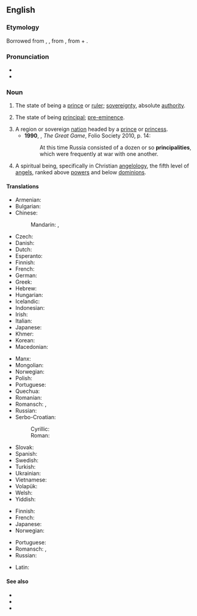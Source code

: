 {{also|Principality}}
==English==

===Etymology===
{{PIE root|en|keh₂p}}
Borrowed from {{bor|en|xno|principalté}}, {{der|en|frm|principalté}}, from {{der|en|LL.|prīncipālitās}}, from {{der|en|la|prīncipālis||principal}} + {{m|la|-tās}}.

===Pronunciation===
* {{IPA|/pɹɪnsɪˈpælɪti/|lang=en}}
* {{hyph|prin|ci|pal|i|ty|lang=en}}

===Noun===
{{en-noun|~|principalities}}

# {{lb|en|obsolete}} The state of being a [[prince]] or [[ruler]]; [[sovereignty]], absolute [[authority]]. {{defdate|14th-19th c.}}
# {{lb|en|now|_|rare}} The state of being [[principal]]; [[pre-eminence]]. {{defdate|from 14th c.}}
# A region or sovereign [[nation]] headed by a [[prince]] or [[princess]]. {{defdate|from 14th c.}}
#* '''1990''', {{w|Peter Hopkirk}}, ''The Great Game'', Folio Society 2010, p. 14:
#*: At this time Russia consisted of a dozen or so '''principalities''', which were frequently at war with one another.
# {{lb|en|theology}} A spiritual being, specifically in Christian [[angelology]], the fifth level of [[angel]]s, ranked above [[power]]s and below [[dominion]]s. {{defdate|from 16th c.}}

====Translations====
{{trans-top|region}}
* Armenian: {{t+|hy|իշխանապետություն}}
* Bulgarian: {{t-check|bg|княжество}}
* Chinese:
*: Mandarin: {{t+|cmn|公國}}, {{t+|cmn|公国|tr=gōngguó}}
* Czech: {{t|cs|knížectví|n}}
* Danish: {{t|da|fyrstedømme|n}}
* Dutch: {{t+|nl|vorstendom|n}}
* Esperanto: {{t|eo|princlando}}
* Finnish: {{t+|fi|ruhtinaskunta}}
* French: {{t+|fr|principauté|f}}
* German: {{t+|de|Fürstentum|n}}
* Greek: {{t+|el|πριγκιπάτο|n}}
* Hebrew: {{t+|he|נסיכות|f|tr=nesikhut}}
* Hungarian: {{t+|hu|fejedelemség}}
* Icelandic: {{t|is|furstadæmi|n}}
* Indonesian: {{t|id|kepangeranan}}
* Irish: {{t|ga|prionsacht|f}}
* Italian: {{t+|it|principato|m}}
* Japanese: {{t+|ja|公国|tr=kōkoku}}
* Khmer: {{t|km|ក្សត្របុរី|tr=ksat bo’rəy}}
* Korean: {{t-needed|ko}}
* Macedonian: {{t|mk|кне́жевство|n}}
{{trans-mid}}
* Manx: {{t|gv|prinsaght|f}}
* Mongolian: {{t-needed|mn}}
* Norwegian: {{t|no|fyrstedømme|n}}
* Polish: {{t+|pl|księstwo|n}}
* Portuguese: {{t+|pt|principado|m}}
* Quechua: {{t|qu|awkisuyu}}
* Romanian: {{t+|ro|principat|n}}
* Romansch: {{t|rm|principadi|m}} {{q|Rumantsch Grischun|Sursilvan|Surmiran|Puter|Vallader}}, {{t|rm|prinzipadi|m}} {{qualifier|Sutsilvan}}
* Russian: {{t+|ru|кня́жество|n}}
* Serbo-Croatian:
*: Cyrillic: {{t|sh|кне́жевина|f}}
*: Roman: {{t+|sh|knéževina|f}}
* Slovak: {{t|sk|kniežatstvo|n}}
* Spanish: {{t+|es|principado|m}}
* Swedish: {{t|sv|furstendöme|n}}
* Turkish: {{t+|tr|prenslik}}
* Ukrainian: {{t|uk|kнязі́вство|n}}
* Vietnamese: {{t|vi|công quốc}}
* Volapük: {{t+|vo|plinän}}
* Welsh: {{t|cy|tywysogaeth|f}}
* Yiddish: {{t-needed|yi}}
{{trans-bottom}}

{{trans-top|in angelology}}
* Finnish: {{t+|fi|valta}}
* French: {{t+|fr|principauté|f}}
* Japanese: {{t|ja|権天使|tr=ken-tenshi}}
* Norwegian: {{t|no|fyrstedømme|n}}
{{trans-mid}}
* Portuguese: {{t+|pt|principado|m}}
* Romansch: {{t|rm|principadi|m}} {{q|Rumantsch Grischun|Sursilvan|Surmiran|Puter|Vallader}}, {{t|rm|prinzipadi|m}} {{qualifier|Sutsilvan}}
* Russian: {{t+|ru|нача́ла|n-p}}
{{trans-bottom}}

{{checktrans-top}}
* Latin: {{t-check|la|prīncipālitās|f}}
{{trans-mid}}
{{trans-bottom}}

====See also====
* {{l|en|choirs of angels}}
* {{l|en|dominion}}
* {{l|en|power}}